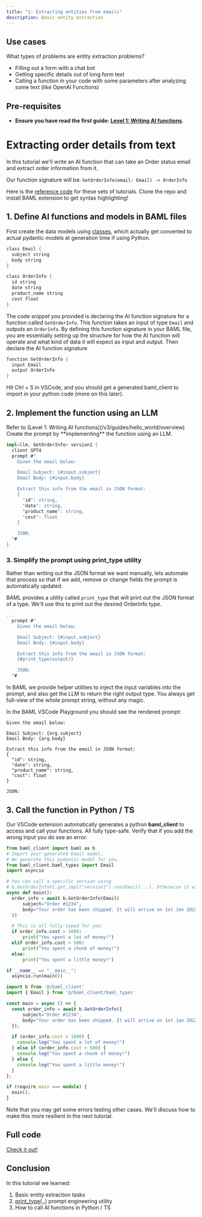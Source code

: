 ```yaml
---
title: "1: Extracting entities from emails"
description: Basic entity extraction
---
```


## Use cases
What types of problems are entity extraction problems?
- Filling out a form with a chat bot
- Getting specific details out of long form text
- Calling a function in your code with some parameters after analyzing some text (like OpenAI Functions)

## Pre-requisites
* **Ensure you have read the first guide: [Level 1: Writing AI functions](/v3/guides/hello_world/overview)**.


# Extracting order details from text
In this tutorial we'll write an AI function that can take an Order status email and extract order information from it.

Our function signature will be:
`GetOrderInfo(email: Email) -> OrderInfo`

Here is the [reference code](https://github.com/BoundaryML/baml-examples/tree/main/extraction-guide) for these sets of tutorials. Clone the repo and install BAML extension to get syntax highlighting!

## 1. Define AI functions and models in BAML files
First create the data models using [classes](/v3/syntax/class), which actually get converted to actual pydantic models at generation time if using Python.
```rust baml_src/main.baml
class Email {
  subject string
  body string
}

class OrderInfo {
  id string
  date string
  product_name string
  cost float
}
```

The code snippet you provided is declaring the AI function signature for a function called `GetOrderInfo`. This function takes an input of type `Email` and outputs an `OrderInfo`. By defining this function signature in your BAML file, you are essentially setting up the structure for how the AI function will operate and what kind of data it will expect as input and output.
Then declare the AI function signature
```rust baml_src/main.baml
function GetOrderInfo {
  input Email
  output OrderInfo
}
```
Hit Ctrl + S in VSCode, and you should get a generated baml_client to import in your python code (more on this later).

## 2. Implement the function using an LLM

<Steps>
<Step title="Define the LLM client">
Refer to [Level 1: Writing AI functions](/v3/guides/hello_world/overview)
</Step>
<Step title="Define a prompt">
Create the prompt by **implementing** the function using an LLM.


```rust
impl<llm, GetOrderInfo> version1 {
  client GPT4
  prompt #"
    Given the email below:

    Email Subject: {#input.subject}
    Email Body: {#input.body}

    Extract this info from the email in JSON format:
    {
      "id": string,
      "date": string,
      "product_name": string,
      "cost": float
    }

    JSON:
  "#
}
```

</Step>
</Steps>

### 3. Simplify the prompt using print_type utility
Rather than writing out the JSON format we want manually, lets automate that process so that if we add, remove or change fields the prompt is automatically updated.

BAML provides a utility called `print_type` that will print out the JSON format of a type. We'll use this to print out the desired OrderInfo type.

```rust
...
  prompt #"
    Given the email below:

    Email Subject: {#input.subject}
    Email Body: {#input.body}

    Extract this info from the email in JSON format:
    {#print_type(output)}

    JSON:
  "#
```
<Note>In BAML we provide helper utilities to inject the input variables into the prompt, and also get the LLM to return the right output type. You always get full-view of the whole prompt string, without any magic.</Note>

In the BAML VSCode Playground you should see the rendered prompt:

```text
Given the email below:

Email Subject: {arg.subject}
Email Body: {arg.body}

Extract this info from the email in JSON format:
{
  "id": string,
  "date": string,
  "product_name": string,
  "cost": float
}

JSON:
```

## 3. Call the function in Python / TS

Our VSCode extension automatically generates a python **baml_client** to access and call your functions. All fully type-safe. Verify that if you add the wrong input you do see an error.

<CodeGroup>

```python
from baml_client import baml as b
# Import your generated Email model. 
# We generate this pydantic model for you.
from baml_client.baml_types import Email
import asyncio

# You can call a specific version using
# b.GetOrderInfoV1.get_impl("version1").run(Email(...). Otherwise it will use the default_impl in the function definition.
async def main():
  order_info = await b.GetOrderInfo(Email(
      subject="Order #1234",
      body="Your order has been shipped. It will arrive on 1st Jan 2022. Product: iPhone 13. Cost: $999.99"
  ))

  # This is all fully typed for you:
  if order_info.cost > 1000:
      print("You spent a lot of money!")
  elif order_info.cost > 500:
      print("You spent a chunk of money!")
  else:
      print("You spent a little money!")

if __name__ == "__main__":
  asyncio.run(main())
```

```typescript
import b from '@/baml_client'
import { Email } from '@/baml_client/baml_types'

const main = async () => {
  const order_info = await b.GetOrderInfo({
      subject="Order #1234",
      body="Your order has been shipped. It will arrive on 1st Jan 2022. Product: iPhone 13. Cost: $999.99"
  });

  if (order_info.cost > 1000) {
    console.log("You spent a lot of money!")
  } else if (order_info.cost > 500) {
    console.log("You spent a chunk of money!")
  } else {
    console.log("You spent a little money!")
  }
};

if (require.main === module) {
  main();
}
```

</CodeGroup>

Note that you may get some errors testing other cases. We'll discuss how to make this more resilient in the next tutorial.

## Full code
[Check it out!](https://github.com/BoundaryML/baml-examples/blob/main/extraction-guide/baml_src/main.baml)

## Conclusion
In this tutorial we learned:
1. Basic entity extraction tasks
1. [print_type(..)](/v3/syntax/prompt_engineering/class) prompt engineering utility
1. How to call AI functions in Python / TS
